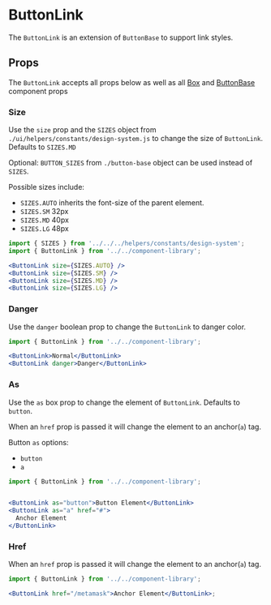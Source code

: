

# ButtonLink

The `ButtonLink` is an extension of `ButtonBase` to support link styles.

<Canvas>
  <Story id="ui-components-component-library-button-link-button-link-stories-js--default-story" />
</Canvas>

## Props

The `ButtonLink` accepts all props below as well as all [Box](/docs/ui-components-ui-box-box-stories-js--default-story#props) and [ButtonBase](/docs/ui-components-component-library-button-base-button-base-stories-js--default-story#props) component props

<ArgsTable of={ButtonLink} />

### Size

Use the `size` prop and the `SIZES` object from `./ui/helpers/constants/design-system.js` to change the size of `ButtonLink`. Defaults to `SIZES.MD`

Optional: `BUTTON_SIZES` from `./button-base` object can be used instead of `SIZES`.

Possible sizes include:

- `SIZES.AUTO` inherits the font-size of the parent element.
- `SIZES.SM` 32px
- `SIZES.MD` 40px
- `SIZES.LG` 48px

<Canvas>
  <Story id="ui-components-component-library-button-link-button-link-stories-js--size" />
</Canvas>

```jsx
import { SIZES } from '../../../helpers/constants/design-system';
import { ButtonLink } from '../../component-library';

<ButtonLink size={SIZES.AUTO} />
<ButtonLink size={SIZES.SM} />
<ButtonLink size={SIZES.MD} />
<ButtonLink size={SIZES.LG} />
```

### Danger

Use the `danger` boolean prop to change the `ButtonLink` to danger color.

<Canvas>
  <Story id="ui-components-component-library-button-link-button-link-stories-js--danger" />
</Canvas>

```jsx
import { ButtonLink } from '../../component-library';

<ButtonLink>Normal</ButtonLink>
<ButtonLink danger>Danger</ButtonLink>
```

### As

Use the `as` box prop to change the element of `ButtonLink`. Defaults to `button`.

When an `href` prop is passed it will change the element to an anchor(`a`) tag.

Button `as` options:

- `button`
- `a`

<Canvas>
  <Story id="ui-components-component-library-button-base-button-base-stories-js--as" />
</Canvas>

```jsx
import { ButtonLink } from '../../component-library';


<ButtonLink as="button">Button Element</ButtonLink>
<ButtonLink as="a" href="#">
  Anchor Element
</ButtonLink>
```

### Href

When an `href` prop is passed it will change the element to an anchor(`a`) tag.

<Canvas>
  <Story id="ui-components-component-library-button-base-button-base-stories-js--href" />
</Canvas>

```jsx
import { ButtonLink } from '../../component-library';

<ButtonLink href="/metamask">Anchor Element</ButtonLink>;
```

